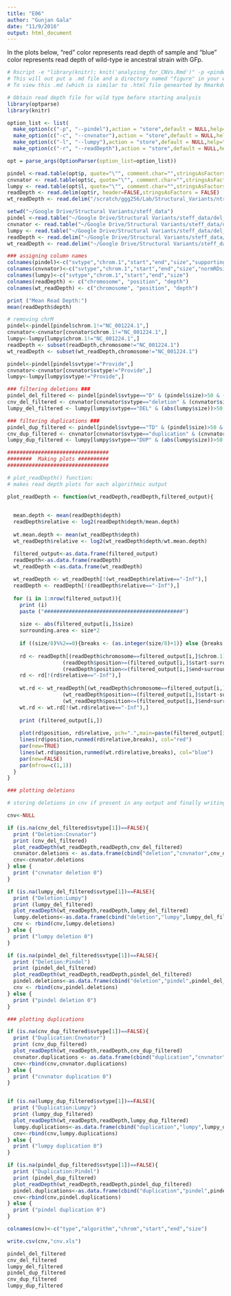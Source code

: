 ```yaml
---
title: "E06"
author: "Gunjan Gala"
date: "11/9/2016"
output: html_document
---
```


In the plots below, "red" color represents read depth of sample and "blue" color represents read depth of wild-type ie ancestral strain with GFp.

```r
# Rscript -e "library(knitr); knit('analyzing_for_CNVs.Rmd')" -p <pindel output .txt> -c <cnvnator output .txt> -l <lumpy output .txt> -r <read depth .txt file>
# This will out put a .md file and a directory named "figure" in your working directory
# To view this .md (which is similar to .html file genearted by Rmarkdown, make sure that the .html and corresponding "figures" folder is in the same directory

# Obtain read depth file for wild type before starting analysis
library(optparse)
library(knitr)
```

```r

option_list <- list(
  make_option(c("-p", "--pindel"),action = "store",default = NULL,help="pindel file"),
  make_option(c("-c", "--cnvnator"),action = "store",default = NULL,help="cnvnator file"),
  make_option(c("-l", "--lumpy"),action = "store",default = NULL,help="lumpy file"),
  make_option(c("-r", "--readDepth"),action = "store",default = NULL,help="read depth file"))

opt = parse_args(OptionParser(option_list=option_list))

pindel <-read.table(opt$p, quote="\"", comment.char="",stringsAsFactors = FALSE)
cnvnator <- read.table(opt$c, quote="\"", comment.char="",stringsAsFactors = FALSE)
lumpy <- read.table(opt$l, quote="\"", comment.char="",stringsAsFactors = FALSE)
readDepth <- read.delim(opt$r, header=FALSE,stringsAsFactors = FALSE)
wt_readDepth <- read.delim("/scratch/ggg256/Lab/Structural_Variants/ntr_data/ntr_1/ntr_1_RD.txt", header=FALSE,stringsAsFactors = FALSE)

```


```r
setwd("~/Google Drive/Structural Variants/steff_data")
pindel <-read.table("~/Google Drive/Structural Variants/steff_data/del_E06_pindel.txt", quote="\"", comment.char="",stringsAsFactors = FALSE)
cnvnator <- read.table("~/Google Drive/Structural Variants/steff_data/del_E06_cnv.txt", quote="\"", comment.char="",stringsAsFactors = FALSE)
lumpy <- read.table("~/Google Drive/Structural Variants/steff_data/del_E06_lumpy.txt", quote="\"", comment.char="",stringsAsFactors = FALSE)
readDepth <- read.delim("~/Google Drive/Structural Variants/steff_data/del_E06_RD.txt", header=FALSE,stringsAsFactors = FALSE)
wt_readDepth <- read.delim("~/Google Drive/Structural Variants/steff_data/wt_RD.txt", header=FALSE,stringsAsFactors = FALSE)
```

```r
### assigning column names
colnames(pindel)<-c("svtype","chrom.1","start","end","size","supporting.reads")
colnames(cnvnator)<-c("svtype","chrom.1","start","end","size","normRDsignal")
colnames(lumpy)<-c("svtype","chrom.1","start","end","size")
colnames(readDepth) <- c("chromosome", "position", "depth")
colnames(wt_readDepth) <- c("chromosome", "position", "depth")

print ("Mean Read Depth:")
mean(readDepth$depth)

# removing chrM
pindel<-pindel[pindel$chrom.1!="NC_001224.1",]
cnvnator<-cnvnator[cnvnator$chrom.1!="NC_001224.1",]
lumpy<-lumpy[lumpy$chrom.1!="NC_001224.1",]
readDepth <- subset(readDepth,chromosome!="NC_001224.1")
wt_readDepth <- subset(wt_readDepth,chromosome!="NC_001224.1")

pindel<-pindel[pindel$svtype!="Provide",]
cnvnator<-cnvnator[cnvnator$svtype!="Provide",]
lumpy<-lumpy[lumpy$svtype!="Provide",]

```


```r
### filtering deletions ###
pindel_del_filtered <- pindel[pindel$svtype=="D" & (pindel$size)>50 & (pindel$supporting.reads)>10 , ]
cnv_del_filtered <- cnvnator[cnvnator$svtype=="deletion" & (cnvnator$size)>50 & (cnvnator$normRDsignal) < 0.2 ,]
lumpy_del_filtered <- lumpy[lumpy$svtype=="DEL" & (abs(lumpy$size))>50 ,]

### filtering duplications ###
pindel_dup_filtered <- pindel[pindel$svtype=="TD" & (pindel$size)>50 & (pindel$supporting.reads)>10 , ]
cnv_dup_filtered <- cnvnator[cnvnator$svtype=="duplication" & (cnvnator$size)>50 & (cnvnator$normRDsignal) > 1.8 ,]
lumpy_dup_filtered <- lumpy[lumpy$svtype=="DUP" & (abs(lumpy$size))>50 ,]
```


```r
#################################
########  Making plots ##########
#################################

# plot_readDepth() function:
# makes read depth plots for each algorithmic output

plot_readDepth <- function(wt_readDepth,readDepth,filtered_output){
  

  mean.depth <- mean(readDepth$depth)
  readDepth$relative <- log2(readDepth$depth/mean.depth)
  
  wt.mean.depth <- mean(wt_readDepth$depth)
  wt_readDepth$relative <- log2(wt_readDepth$depth/wt.mean.depth)

  filtered_output<-as.data.frame(filtered_output)
  readDepth<-as.data.frame(readDepth)
  wt_readDepth <-as.data.frame(wt_readDepth)
  
  wt_readDepth <- wt_readDepth[!(wt_readDepth$relative=="-Inf"),]
  readDepth <- readDepth[!(readDepth$relative=="-Inf"),]
  
  for (i in 1:nrow(filtered_output)){
    print (i)
    paste ("#############################################")
    
    size <- abs(filtered_output[i,]$size)
    surrounding.area <- size*2
    
    if ((size/8)%%2==0){breaks <- (as.integer(size/8)+1)} else {breaks <- as.integer(size/8)}
 
    rd <- readDepth[(readDepth$chromosome==filtered_output[i,]$chrom.1) &
                  (readDepth$position>=(filtered_output[i,]$start-surrounding.area)) &
                  (readDepth$position<=(filtered_output[i,]$end+surrounding.area)) ,]
    rd <- rd[!(rd$relative=="-Inf"),]
      
    wt.rd <- wt_readDepth[(wt_readDepth$chromosome==filtered_output[i,]$chrom.1) &
                  (wt_readDepth$position>=(filtered_output[i,]$start-surrounding.area)) &
                  (wt_readDepth$position<=(filtered_output[i,]$end+surrounding.area)) ,]
    wt.rd <- wt.rd[!(wt.rd$relative=="-Inf"),]
     
    print (filtered_output[i,])
      
    plot(rd$position, rd$relative, pch=".",main=paste(filtered_output[i,]$svtype, filtered_output[i,]$chrom.1, filtered_output[i,]$start, filtered_output[i,]$end), xlab="position", ylab="log2(read.depth/mean(read.depth))",type="n")
    lines(rd$position,runmed(rd$relative,breaks), col="red")
    par(new=TRUE)
    lines(wt.rd$position,runmed(wt.rd$relative,breaks), col="blue")
    par(new=FALSE)
    par(mfrow=c(1,1))
  }
}

```



```r
### plotting deletions

# storing deletions in cnv if present in any output and finally writing to cnv.xls

cnv<-NULL

if (is.na(cnv_del_filtered$svtype[1])==FALSE){
  print ("Deletion:Cnvnator")
  print (cnv_del_filtered)
  plot_readDepth(wt_readDepth,readDepth,cnv_del_filtered)
  cnvnator.deletions <- as.data.frame(cbind("deletion","cnvnator",cnv_del_filtered$chrom.1,cnv_del_filtered$start,cnv_del_filtered$end,cnv_del_filtered$size))
  cnv<-cnvnator.deletions
} else {
  print ("cnvnator deletion 0")
}

if (is.na(lumpy_del_filtered$svtype[1])==FALSE){
  print ("Deletion:Lumpy")
  print (lumpy_del_filtered)
  plot_readDepth(wt_readDepth,readDepth,lumpy_del_filtered)
  lumpy.deletions<-as.data.frame(cbind("deletion","lumpy",lumpy_del_filtered$chrom.1,lumpy_del_filtered$start,lumpy_del_filtered$end,lumpy_del_filtered$size))
  cnv <- rbind(cnv,lumpy.deletions)
} else {
  print ("lumpy deletion 0")
}

if (is.na(pindel_del_filtered$svtype[1])==FALSE){
  print ("Deletion:Pindel")
  print (pindel_del_filtered)
  plot_readDepth(wt_readDepth,readDepth,pindel_del_filtered)
  pindel.deletions<-as.data.frame(cbind("deletion","pindel",pindel_del_filtered$chrom.1,pindel_del_filtered$start,pindel_del_filtered$end,pindel_del_filtered$size))
  cnv <- rbind(cnv,pindel.deletions)
} else {
  print ("pindel deletion 0")
}

### plotting duplications

if (is.na(cnv_dup_filtered$svtype[1])==FALSE){
  print ("Duplication:Cnvnator")
  print (cnv_dup_filtered)
  plot_readDepth(wt_readDepth,readDepth,cnv_dup_filtered)
  cnvnator.duplications <- as.data.frame(cbind("duplication","cnvnator",cnv_dup_filtered$chrom.1,cnv_dup_filtered$start,cnv_dup_filtered$end,cnv_dup_filtered$size))
  cnv<-rbind(cnv,cnvnator.duplications)
} else {
  print ("cnvnator duplication 0")
}


if (is.na(lumpy_dup_filtered$svtype[1])==FALSE){
  print ("Duplication:Lumpy")
  print (lumpy_dup_filtered)
  plot_readDepth(wt_readDepth,readDepth,lumpy_dup_filtered)
  lumpy.duplications<-as.data.frame(cbind("duplication","lumpy",lumpy_dup_filtered$chrom.1,lumpy_dup_filtered$start,lumpy_dup_filtered$end,lumpy_dup_filtered$size))
  cnv<-rbind(cnv,lumpy.duplications)
} else {
  print ("lumpy duplication 0")
}

if (is.na(pindel_dup_filtered$svtype[1])==FALSE){
  print ("Duplication:Pindel")
  print (pindel_dup_filtered)
  plot_readDepth(wt_readDepth,readDepth,pindel_dup_filtered)
  pindel.duplications<-as.data.frame(cbind("duplication","pindel",pindel_dup_filtered$chrom.1,pindel_dup_filtered$start,pindel_dup_filtered$end,pindel_dup_filtered$size))
  cnv<-rbind(cnv,pindel.duplications)
} else {
  print ("pindel duplication 0")
}

colnames(cnv)<-c("type","algorithm","chrom","start","end","size")

write.csv(cnv,"cnv.xls")

```

```r
pindel_del_filtered
cnv_del_filtered
lumpy_del_filtered
pindel_dup_filtered
cnv_dup_filtered
lumpy_dup_filtered
```



